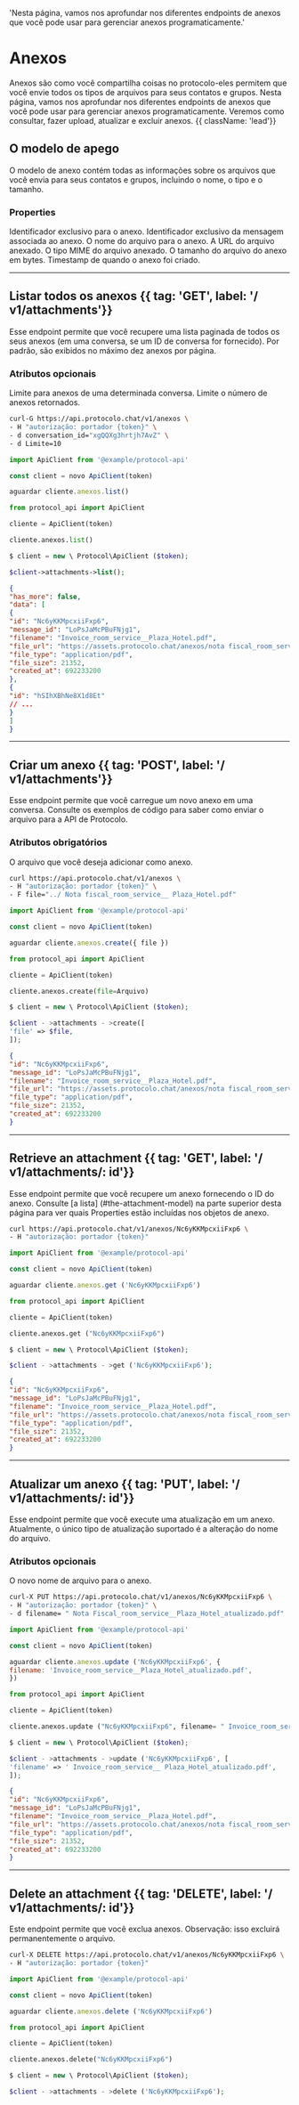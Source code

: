 'Nesta página, vamos nos aprofundar nos diferentes endpoints de anexos que você pode usar para gerenciar anexos programaticamente.'

# Anexos

Anexos são como você compartilha coisas no protocolo-eles permitem que você envie todos os tipos de arquivos para seus contatos e grupos. Nesta página, vamos nos aprofundar nos diferentes endpoints de anexos que você pode usar para gerenciar anexos programaticamente. Veremos como consultar, fazer upload, atualizar e excluir anexos. {{ className: 'lead'}}

## O modelo de apego

O modelo de anexo contém todas as informações sobre os arquivos que você envia para seus contatos e grupos, incluindo o nome, o tipo e o tamanho.

### Properties

<Properties>
<Property name= " id " type="string">
Identificador exclusivo para o anexo.
</Property>
<Property name=" message_id " type="string">
Identificador exclusivo da mensagem associada ao anexo.
</Property>
<Property name=" filename " type="string">
O nome do arquivo para o anexo.
</Property>
<Property name=" file_url " type="string">
A URL do arquivo anexado.
</Property>
<Property name=" file_type " type="string">
O tipo MIME do arquivo anexado.
</Property>
<Property name=" file_size"type="integer">
O tamanho do arquivo do anexo em bytes.
</Property>
<Property name=" created_at " type="timestamp">
Timestamp de quando o anexo foi criado.
</Property>
</Properties>

---

## Listar todos os anexos {{ tag: 'GET', label: '/ v1/attachments'}}

<Row>
<Col>

Esse endpoint permite que você recupere uma lista paginada de todos os seus anexos (em uma conversa, se um ID de conversa for fornecido). Por padrão, são exibidos no máximo dez anexos por página.

### Atributos opcionais

<Properties>
<Property name=" conversation_id " type="string">
Limite para anexos de uma determinada conversa.
</Property>
<Property name= "limit" type="integer">
Limite o número de anexos retornados.
</Property>
</Properties>

</Col>
<Col sticky>

<CodeGroup title=" Request " tag="GET" label="/v1/attachments">

```bash {{ title: 'cURL'}}
curl-G https://api.protocolo.chat/v1/anexos \
- H "autorização: portador {token}" \
- d conversation_id="xgQQXg3hrtjh7AvZ" \
- d Limite=10
```

```js
import ApiClient from '@example/protocol-api'

const client = novo ApiClient(token)

aguardar cliente.anexos.list()
```

```python
from protocol_api import ApiClient

cliente = ApiClient(token)

cliente.anexos.list()
```

```php
$ client = new \ Protocol\ApiClient ($token);

$client->attachments->list();
```

</CodeGroup>

```json {{ title: 'Response'}}
{
"has_more": false,
"data": [
{
"id": "Nc6yKKMpcxiiFxp6",
"message_id": "LoPsJaMcPBuFNjg1",
"filename": "Invoice_room_service__Plaza_Hotel.pdf",
"file_url": "https://assets.protocolo.chat/anexos/nota fiscal_room_service__ Plaza_Hotel.pdf",
"file_type": "application/pdf",
"file_size": 21352,
"created_at": 692233200
},
{
"id": "hSIhXBhNe8X1d8Et"
// ...
}
]
}
```

</Col>
</Row>

---

## Criar um anexo {{ tag: 'POST', label: '/ v1/attachments'}}

<Row>
<Col>

Esse endpoint permite que você carregue um novo anexo em uma conversa. Consulte os exemplos de código para saber como enviar o arquivo para a API de Protocolo.

### Atributos obrigatórios

<Properties>
<Property name=" file " type="string">
O arquivo que você deseja adicionar como anexo.
</Property>
</Properties>

</Col>
<Col sticky>

<CodeGroup title=" Request " tag=" POST " label="/v1/attachments">

```bash {{ title: 'cURL'}}
curl https://api.protocolo.chat/v1/anexos \
- H "autorização: portador {token}" \
- F file="../ Nota fiscal_room_service__ Plaza_Hotel.pdf"
```

```js
import ApiClient from '@example/protocol-api'

const client = novo ApiClient(token)

aguardar cliente.anexos.create({ file })
```

```python
from protocol_api import ApiClient

cliente = ApiClient(token)

cliente.anexos.create(file=Arquivo)
```

```php
$ client = new \ Protocol\ApiClient ($token);

$client - >attachments - >create([
'file' => $file,
]);
```

</CodeGroup>

```json {{ title: 'Response'}}
{
"id": "Nc6yKKMpcxiiFxp6",
"message_id": "LoPsJaMcPBuFNjg1",
"filename": "Invoice_room_service__Plaza_Hotel.pdf",
"file_url": "https://assets.protocolo.chat/anexos/nota fiscal_room_service__ Plaza_Hotel.pdf",
"file_type": "application/pdf",
"file_size": 21352,
"created_at": 692233200
}
```

</Col>
</Row>

---

## Retrieve an attachment {{ tag: 'GET', label: '/ v1/attachments/: id'}}

<Row>
<Col>

Esse endpoint permite que você recupere um anexo fornecendo o ID do anexo. Consulte [a lista] (#the-attachment-model) na parte superior desta página para ver quais Properties estão incluídas nos objetos de anexo.

</Col>
<Col sticky>

<CodeGroup title=" Request " tag="GET" label="/v1/attachments/Nc6yKKMpcxiiFxp6">

```bash {{ title: 'cURL'}}
curl https://api.protocolo.chat/v1/anexos/Nc6yKKMpcxiiFxp6 \
- H "autorização: portador {token}"
```

```js
import ApiClient from '@example/protocol-api'

const client = novo ApiClient(token)

aguardar cliente.anexos.get ('Nc6yKKMpcxiiFxp6')
```

```python
from protocol_api import ApiClient

cliente = ApiClient(token)

cliente.anexos.get ("Nc6yKKMpcxiiFxp6")
```

```php
$ client = new \ Protocol\ApiClient ($token);

$client - >attachments - >get ('Nc6yKKMpcxiiFxp6');
```

</CodeGroup>

```json {{ title: 'Response'}}
{
"id": "Nc6yKKMpcxiiFxp6",
"message_id": "LoPsJaMcPBuFNjg1",
"filename": "Invoice_room_service__Plaza_Hotel.pdf",
"file_url": "https://assets.protocolo.chat/anexos/nota fiscal_room_service__ Plaza_Hotel.pdf",
"file_type": "application/pdf",
"file_size": 21352,
"created_at": 692233200
}
```

</Col>
</Row>

---

## Atualizar um anexo {{ tag: 'PUT', label: '/ v1/attachments/: id'}}

<Row>
<Col>

Esse endpoint permite que você execute uma atualização em um anexo. Atualmente, o único tipo de atualização suportado é a alteração do nome do arquivo.

### Atributos opcionais

<Properties>
<Property name=" filename " type="string">
O novo nome de arquivo para o anexo.
</Property>
</Properties>

</Col>
<Col sticky>

<CodeGroup title=" Request " tag="PUT" label="/v1/attachments/Nc6yKKMpcxiiFxp6">

```bash {{ title: 'cURL'}}
curl-X PUT https://api.protocolo.chat/v1/anexos/Nc6yKKMpcxiiFxp6 \
- H "autorização: portador {token}" \
- d filename= " Nota Fiscal_room_service__Plaza_Hotel_atualizado.pdf"
```

```js
import ApiClient from '@example/protocol-api'

const client = novo ApiClient(token)

aguardar cliente.anexos.update ('Nc6yKKMpcxiiFxp6', {
filename: 'Invoice_room_service__Plaza_Hotel_atualizado.pdf',
})
```

```python
from protocol_api import ApiClient

cliente = ApiClient(token)

cliente.anexos.update ("Nc6yKKMpcxiiFxp6", filename= " Invoice_room_service__Plaza_Hotel_atualizado.pdf")
```

```php
$ client = new \ Protocol\ApiClient ($token);

$client - >attachments - >update ('Nc6yKKMpcxiiFxp6', [
'filename' => ' Invoice_room_service__ Plaza_Hotel_atualizado.pdf',
]);
```

</CodeGroup>

```json {{ title: 'Response'}}
{
"id": "Nc6yKKMpcxiiFxp6",
"message_id": "LoPsJaMcPBuFNjg1",
"filename": "Invoice_room_service__Plaza_Hotel.pdf",
"file_url": "https://assets.protocolo.chat/anexos/nota fiscal_room_service__ Plaza_Hotel_atualizado.pdf",
"file_type": "application/pdf",
"file_size": 21352,
"created_at": 692233200
}
```

</Col>
</Row>

---

## Delete an attachment {{ tag: 'DELETE', label: '/ v1/attachments/: id'}}

<Row>
<Col>

Este endpoint permite que você exclua anexos. Observação: isso excluirá permanentemente o arquivo.

</Col>
<Col sticky>

<CodeGroup title=" Request " tag="DELETE" label="/v1/attachments/Nc6yKKMpcxiiFxp6">

```bash {{ title: 'cURL'}}
curl-X DELETE https://api.protocolo.chat/v1/anexos/Nc6yKKMpcxiiFxp6 \
- H "autorização: portador {token}"
```

```js
import ApiClient from '@example/protocol-api'

const client = novo ApiClient(token)

aguardar cliente.anexos.delete ('Nc6yKKMpcxiiFxp6')
```

```python
from protocol_api import ApiClient

cliente = ApiClient(token)

cliente.anexos.delete("Nc6yKKMpcxiiFxp6")
```

```php
$ client = new \ Protocol\ApiClient ($token);

$client - >attachments - >delete ('Nc6yKKMpcxiiFxp6');
```

</CodeGroup>

</Col>
</Row>